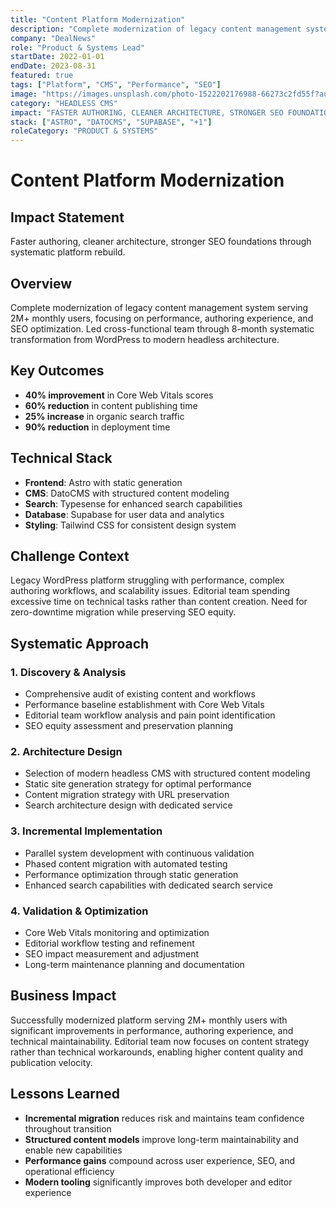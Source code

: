 ```yaml
---
title: "Content Platform Modernization"
description: "Complete modernization of legacy content management system serving 2M+ monthly users, focusing on performance, authoring experience, and SEO optimization."
company: "DealNews"
role: "Product & Systems Lead"
startDate: 2022-01-01
endDate: 2023-08-31
featured: true
tags: ["Platform", "CMS", "Performance", "SEO"]
image: "https://images.unsplash.com/photo-1522202176988-66273c2fd55f?auto=format&fit=crop&w=1600&q=80"
category: "HEADLESS CMS"
impact: "FASTER AUTHORING, CLEANER ARCHITECTURE, STRONGER SEO FOUNDATIONS."
stack: ["ASTRO", "DATOCMS", "SUPABASE", "+1"]
roleCategory: "PRODUCT & SYSTEMS"
---
```


# Content Platform Modernization

## Impact Statement
Faster authoring, cleaner architecture, stronger SEO foundations through systematic platform rebuild.

## Overview

Complete modernization of legacy content management system serving 2M+ monthly users, focusing on performance, authoring experience, and SEO optimization. Led cross-functional team through 8-month systematic transformation from WordPress to modern headless architecture.

## Key Outcomes

- **40% improvement** in Core Web Vitals scores
- **60% reduction** in content publishing time  
- **25% increase** in organic search traffic
- **90% reduction** in deployment time

## Technical Stack

- **Frontend**: Astro with static generation
- **CMS**: DatoCMS with structured content modeling
- **Search**: Typesense for enhanced search capabilities
- **Database**: Supabase for user data and analytics
- **Styling**: Tailwind CSS for consistent design system

## Challenge Context

Legacy WordPress platform struggling with performance, complex authoring workflows, and scalability issues. Editorial team spending excessive time on technical tasks rather than content creation. Need for zero-downtime migration while preserving SEO equity.

## Systematic Approach

### 1. Discovery & Analysis
- Comprehensive audit of existing content and workflows
- Performance baseline establishment with Core Web Vitals
- Editorial team workflow analysis and pain point identification
- SEO equity assessment and preservation planning

### 2. Architecture Design
- Selection of modern headless CMS with structured content modeling
- Static site generation strategy for optimal performance
- Content migration strategy with URL preservation
- Search architecture design with dedicated service

### 3. Incremental Implementation
- Parallel system development with continuous validation
- Phased content migration with automated testing
- Performance optimization through static generation
- Enhanced search capabilities with dedicated search service

### 4. Validation & Optimization
- Core Web Vitals monitoring and optimization
- Editorial workflow testing and refinement
- SEO impact measurement and adjustment
- Long-term maintenance planning and documentation

## Business Impact

Successfully modernized platform serving 2M+ monthly users with significant improvements in performance, authoring experience, and technical maintainability. Editorial team now focuses on content strategy rather than technical workarounds, enabling higher content quality and publication velocity.

## Lessons Learned

- **Incremental migration** reduces risk and maintains team confidence throughout transition
- **Structured content models** improve long-term maintainability and enable new capabilities
- **Performance gains** compound across user experience, SEO, and operational efficiency
- **Modern tooling** significantly improves both developer and editor experience